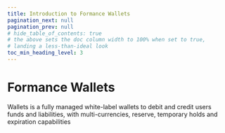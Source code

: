 ```yaml
---
title: Introduction to Formance Wallets
pagination_next: null
pagination_prev: null
# hide_table_of_contents: true
# the above sets the doc column width to 100% when set to true,
# landing a less-than-ideal look
toc_min_heading_level: 3
---
```


# Formance Wallets

Wallets is a fully managed white-label wallets to debit and credit users funds and liabilities, with multi-currencies, reserve, temporary holds and expiration capabilities

<GettingHelp />
